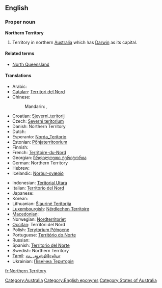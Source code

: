 {{wikipedia}}
==English==

===Proper noun===
'''Northern Territory'''

# Territory in northern [[Australia]] which has [[Darwin]] as its capital.

====Related terms====
* [[North Queensland]]

====Translations====
{{trans-top|Territory in northern Australia}}
* Arabic: {{t|ar|مقاطعة شمالية|f|tr=muqaaTa3 shamalíyya|sc=Arab}}
* [[Catalan]]: [[Territori del Nord]]
* Chinese:
*: Mandarin: {{t|cmn|北領地|sc=Hani|xs=Mandarin}},  {{t|cmn|北领地|tr=Běi-Lǐngdì|sc=Hani|xs=Mandarin}}
* Croatian: [[Sjeverni_teritorij]]
* Czech: [[Severní teritorium]]
* Danish: Northern Territory
* Dutch: {{t+|nl|Noordelijk Territorium}}
* Esperanto: [[Norda_Teritorio]]
* Estonian: [[Põhjaterritoorium]]
* Finnish: {{t-|fi|Pohjoisterritorio}}
* French: [[Territoire-du-Nord]] {{m}}
* Georgian: [[ჩრდილოეთი ტერიტორია]]
* German: Northern Territory
* Hebrew: {{t|he|הטריטוריה הצפונית|sc=Hebr}}
* Icelandic: [[Norður-svæðið]]
{{trans-mid}}
* Indonesian: [[Teritorial Utara]]
* Italian: [[Territorio del Nord]]
* Japanese: {{t|ja|ノーザンテリトリー|tr=Nōzan-Teritorī|sc=Jpan}}
* Korean: {{t|ko|노던 준주|sc=Kore}}
* Lithuanian: [[Šiaurinė Teritorija]]
* [[Luxembourgish]]: [[Nërdlechen Territoire]]
* [[Macedonian]]: {{t|mk|Северна Територија|f|tr=Séverna Teritórija|sc=Cyrl|xs=Macedonian}}
* Norwegian: [[Nordterritoriet]]
* [[Occitan]]: Territòri del Nòrd
* Polish: [[Terytorium Północne]]
* Portuguese: [[Território do Norte]]
* Russian: {{t|ru|Северная территория|f|tr=Sévernaja territórija|sc=Cyrl}}
* Spanish: [[Territorio del Norte]]
* Swedish: Northern Territory
* [[Tamil]]: [[வட ஆஸ்திரேலியா]]
* Ukrainian: [[Північна Територія]]
{{trans-bottom}}

[[Category:Australia]]
[[Category:English eponyms]]
[[Category:States of Australia]]

[[fr:Northern Territory]]
